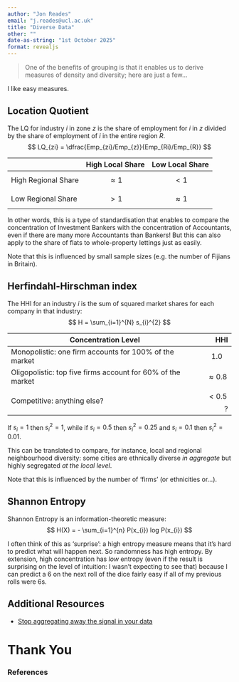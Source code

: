 ```yaml
---
author: "Jon Reades"
email: "j.reades@ucl.ac.uk"
title: "Diverse Data"
other: ""
date-as-string: "1st October 2025"
format: revealjs
---
```


> One of the benefits of grouping is that it enables us to derive measures of density and diversity; here are just a few...

::: {.notes}

I like easy measures.

:::

## Location Quotient {.smaller}

The LQ for industry *i* in zone *z* is the share of employment for *i* in *z* divided by the share of employment of *i* in the entire region *R*.
$$
LQ_{zi} = \dfrac{Emp_{zi}/Emp_{z}}{Emp_{Ri}/Emp_{R}}
$$

|  &nbsp; | High Local Share | Low Local Share |
| ------- | ---------------- | --------------- |
| High Regional Share | $$\approx 1$$ | $$< 1$$ |
| Low Regional Share  | $$> 1$$ | $$\approx 1$$ |

::: {.notes}

In other words, this is a type of standardisation that enables to compare the concentration of Investment Bankers with the concentration of Accountants, even if there are many more Accountants than Bankers! But this can also apply to the share of flats to whole-property lettings just as easily.

Note that this is influenced by small sample sizes (e.g. the number of Fijians in Britain).

:::

## Herfindahl-Hirschman index {.smaller}

The HHI for an industry *i* is the sum of squared market shares for each company in that industry:
$$
H = \sum_{i=1}^{N} s_{i}^{2}
$$

| Concentration Level | HHI | 
| ------------------- | --: |
| Monopolistic: one firm accounts for 100% of the market | $$1.0$$ |
| Oligopolistic: top five firms account for 60% of the market | $$\approx 0.8$$  |
| Competitive: anything else? | $$< 0.5$$? |

::: {.notes}

If $s_{i} = 1$ then $s_{i}^{2} = 1$, while if $s_{i} = 0.5$ then $s_{i}^{2} = 0.25$ and $s_{i} = 0.1$ then $s_{i}^{2} = 0.01$.

This can be translated to compare, for instance, local and regional neighbourhood diversity: some cities are ethnically diverse *in aggregate* but highly segregated *at the local level*.

Note that this is influenced by the number of 'firms' (or ethnicities or...).

:::

## Shannon Entropy

Shannon Entropy is an information-theoretic measure:
$$
H(X) = - \sum_{i=1}^{n} P(x_{i}) log P(x_{i})
$$


::: {.notes}

I often think of this as 'surprise': a high entropy measure means that it's hard to predict what will happen next. So randomness has high entropy. By extension, high concentration has *low* entropy (even if the result is surprising on the level of intuition: I wasn't expecting to see that) because I can predict a 6 on the next roll of the dice fairly easy if all of my previous rolls were 6s.

:::

## Additional Resources {.smaller}

- [Stop aggregating away the signal in your data](https://stackoverflow.blog/2022/03/03/stop-aggregating-away-the-signal-in-your-data/)

# Thank You {background-image="/img/web/title-slide.png" background-color="#0F0C11" background-opacity="0.2"}

<h3>References</h3>